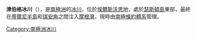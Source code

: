 {{coord|72|21|S|96|4|W|type:glacier_region:AQ|display=title}}

'''津伯格冰川'''（{{lang-en|Zinberg Glacier}}），是[[南極洲|南極洲]]的[[冰川|冰川]]，位於[[埃爾斯沃思地|埃爾斯沃思地]]，處於[[瑟斯頓島|瑟斯頓島]]東部，最終在[[蒂爾尼半島|蒂爾尼半島]]和[[瑞安角|瑞安角]]之間注入[[摩根灣|摩根灣]]，現時由[[南極條約體系|南極條約體系]]管理。

{{Antarctica-geo-stub}}
[[Category:南極洲冰川|Category:南極洲冰川]]